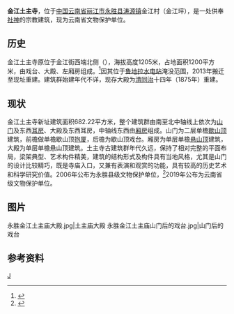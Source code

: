 {{coord|26|14|19|N|100|32|14|E|region:CN_type:landmark|display=title}}
{{文物保护单位
| 级别 = 省级
| 省区市 = 云南省
| 名称 = 金江土主寺古建筑群
| 图片 = [[File:永胜金江土主庙山门.jpg|300px]]
| 编号 = 8-49
| 分类 = 古建筑
| 时代 = [[清朝|清]]
| 所在 = [[丽江市|丽江市]][[永胜县|永胜县]]
| 登录 = 2019年公布
| 备注 ={{maplink|frame=yes|plain=yes|type=point|frame-lat=26.238611|frame-long=100.53722|zoom=12|coord={{coord|26.238611|100.537222}}}}
}}
'''金江土主寺'''，位于[[中国|中国]][[云南省|云南省]][[丽江市|丽江市]][[永胜县|永胜县]][[涛源镇|涛源镇]]金江村（金江坪），是一处供奉[[社神|社神]]的宗教建筑，现为云南省文物保护单位。
==历史==
金江土主寺原位于金江街西端北侧（{{coord|26|13|59|N|100|32|37|E|region:CN_type:landmark|display=inline}}），海拔高度1205米，占地面积1200平方米，由戏台、大殿、左厢房组成。<ref>{{cite web |title=丽江市新增4处省级文物保护单位 |url=http://lijiang.yunnan.cn/system/2019/03/22/030233001.shtml |website=云南网 |accessdate=2021-02-16 |archive-date=2021-01-23 |archive-url=https://web.archive.org/web/20210123010854/http://lijiang.yunnan.cn/system/2019/03/22/030233001.shtml |dead-url=no }}</ref>因其位于[[鲁地拉水电站|鲁地拉水电站]]淹没范围，2013年搬迁至现址重建。建筑群始建年代不详，现存大殿为[[清朝|清]][[同治|同治]]十四年（1875年）重建。

==现状==
金江土主寺新址建筑面积682.22平方米，整个建筑群由南至北中轴线上依次为[[山门|山门]]及东西[[耳房|耳房]]、大殿及东西耳房，中轴线东西由[[厢房|厢房]]组成。山门为二层单檐[[歇山顶|歇山顶]]建筑，前檐做单檐歇山顶[[抱厦|抱厦]]，后檐为歇山顶戏台。厢房为单层单檐[[悬山顶|悬山顶]]建筑，大殿为单层单檐悬山顶建筑。土主寺古建筑群年代久远，保持了相对完整的平面布局，梁架典型、艺术构件精美，建筑的结构形式及构件具有当地风格，尤其是山门的设计比较精巧，既是寺庙入口，又兼有表演和观赏的功能，具有较高的历史艺术和科学研究价值。2006年公布为永胜县级文物保护单位，<ref>{{cite web |title=永胜土主寺古建筑群迁移保护工程 |url=http://www.ynkgs.com/html/heritage/20160725093755.htm |website=云南考古所 |accessdate=2021-02-16 }}{{Dead link}}</ref>2019年公布为云南省级文物保护单位。
==图片==
<gallery>
永胜金江土主庙大殿.jpg|土主庙大殿
永胜金江土主庙山门后的戏台.jpg|山门后的戏台
</gallery>
==参考资料==
{{reflist}}
[[Category:永胜县|J]]